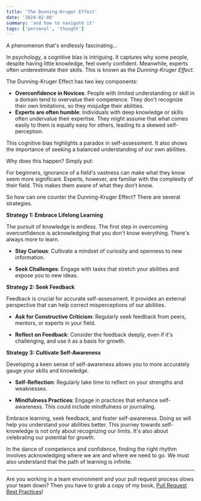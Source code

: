 ```yaml
---
title: 'The Dunning-Kruger Effect'
date: '2024-02-08'
summary: 'and how to navigate it'
tags: ['personal', 'thought']
---
```


A phenomenon that's endlessly fascinating...

In psychology, a cognitive bias is intriguing. It captures why some people, despite having little knowledge, feel overly confident. Meanwhile, experts often underestimate their skills. This is known as the _Dunning-Kruger Effect_.

The Dunning-Kruger Effect has two key components:

- **Overconfidence in Novices**: People with limited understanding or skill in a domain tend to overvalue their competence. They don't recognize their own limitations, so they misjudge their abilities.
- **Experts are often humble**: Individuals with deep knowledge or skills often undervalue their expertise. They might assume that what comes easily to them is equally easy for others, leading to a skewed self-perception.

This cognitive bias highlights a paradox in self-assessment. It also shows the importance of seeking a balanced understanding of our own abilities.

Why does this happen? Simply put:

For beginners, ignorance of a field's vastness can make what they know seem more significant. Experts, however, are familiar with the complexity of their field. This makes them aware of what they don’t know.

So how can one counter the Dunning-Kruger Effect? There are several strategies.

**Strategy 1: Embrace Lifelong Learning**

The pursuit of knowledge is endless. The first step in overcoming overconfidence is acknowledging that you don't know everything. There's always more to learn.

- **Stay Curious**: Cultivate a mindset of curiosity and openness to new information.

- **Seek Challenges**: Engage with tasks that stretch your abilities and expose you to new ideas.

**Strategy 2: Seek Feedback**

Feedback is crucial for accurate self-assessment. It provides an external perspective that can help correct misperceptions of our abilities.

- **Ask for Constructive Criticism**: Regularly seek feedback from peers, mentors, or experts in your field.

- **Reflect on Feedback**: Consider the feedback deeply, even if it's challenging, and use it as a basis for growth.

**Strategy 3: Cultivate Self-Awareness**

Developing a keen sense of self-awareness allows you to more accurately gauge your skills and knowledge.

- **Self-Reflection**: Regularly take time to reflect on your strengths and weaknesses.

- **Mindfulness Practices**: Engage in practices that enhance self-awareness. This could include mindfulness or journaling.

Embrace learning, seek feedback, and foster self-awareness. Doing so will help you understand your abilities better. This journey towards self-knowledge is not only about recognizing our limits. It's also about celebrating our potential for growth.

In the dance of competence and confidence, finding the right rhythm involves acknowledging where we are and where we need to go. We must also understand that the path of learning is infinite.

---

Are you working in a team environment and your pull request process slows your team down? Then you have to grab a copy of my book, [Pull Request Best Practices](https://pr.nico.fyi)!

